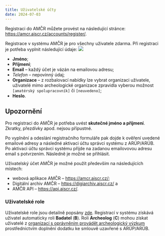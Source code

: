 ```yaml
---
title: Uživatelské účty
date: 2024-07-03
---
```


::: {.callout-note}

Registraci do AMČR můžete provést na následující stránce: [https://amcr.aiscr.cz/accounts/register/](https://amcr.aiscr.cz/registrace/){.external}.

:::

Registrace v systému AMČR je pro všechny uživatele zdarma.
Při registraci je potřeba vyplnit následující údaje:
![](figs/registrace.png){.column-margin}

- **Jméno**;
- **Příjmení**;
- **Email** -- každý účet je vázán na emailovou adresu;
- *Telefon* -- nepovinný údaj;
- **Organizace** -- z rozbalovací nabídky lze vybrat organizaci uživatele, uživatelé mimo archeologické organizace zpravidla vyberou možnost `[amatérský spolupracovník]` či `[neuvedeno]`;
- **Heslo**.

::: {.callout-important}

## Upozornění

Pro registraci do AMČR je potřeba uvést **skutečné jméno a příjmení**.
Zkratky, přezdívky apod. nejsou přípustné.

:::

Po vyplnění a odeslání registračního formuláře pak dojde k ověření uvedené emailové adresy a následné aktivaci účtu správci systému z ARÚP/ARÚB.
Po aktivaci účtu správci systému přijde na zadanou emailovovou adresu email s potvrzením.
Následně je možné se přihlásit.

::: {.callout-tip}

Uživatelský účet AMČR je možné použít především na následujících místech:

- webová aplikace AMČR -- [https://amcr.aiscr.cz/](https://amcr.aiscr.cz/){.external};
- Digitální archiv AMČR -- [https://digiarchiv.aiscr.cz/](https://digiarchiv.aiscr.cz/){.external} a
- AMČR API -- [https://api.aiscr.cz/](https://api.aiscr.cz/){.external}.

:::

### Uživatelské role 

Uživatelské role jsou detailně popsány [zde](/o-systemu/role.qmd).
Registrací v systému získává uživatel automaticky roli **Badatel** (**B**).
Roli **Archeolog** (**C**) mohou získat uživatelé z [organizací s oprávněním provádět archeologický výzkum](/o-systemu/pojmy.qmd#oprávněná-archeologická-organizace) prostřednictvím doplnění dodatku ke smlouvě uzavřené s ARÚP/ARÚB.
